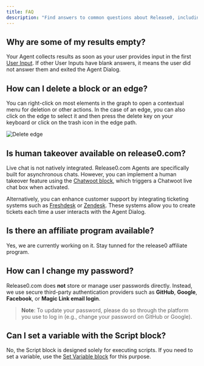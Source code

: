 ```yaml
---
title: FAQ
description: "Find answers to common questions about Release0, including user input and block deletion."
---
```


## Why are some of my results empty?

Your Agent collects results as soon as your user provides input in the first [User Input](/editor/blocks/user-inputs/text). If other User Inputs have blank answers, it means the user did not answer them and exited the Agent Dialog.

## How can I delete a block or an edge?

You can right-click on most elements in the graph to open a contextual menu for deletion or other actions. In the case of an edge, you can also click on the edge to select it and then press the delete key on your keyboard or click on the trash icon in the edge path.

<Frame style={{ maxWidth: '400px' }}>
  <img src="/images/edge-delete.png" alt="Delete edge" />
</Frame>

## Is human takeover available on release0.com?

Live chat is not natively integrated. Release0.com Agents are specifically built for asynchronous chats. However, you can implement a human takeover feature using the [Chatwoot block](/editor/blocks/integrations/chatwoot), which triggers a Chatwoot live chat box when activated.

Alternatively, you can enhance customer support by integrating ticketing systems such as [Freshdesk](https://freshdesk.com/) or [Zendesk](https://www.zendesk.com/). These systems allow you to create tickets each time a user interacts with the Agent Dialog.

## Is there an affiliate program available?

Yes, we are currently working on it. Stay tunned for the release0 affiliate program.

## How can I change my password?

Release0.com does **not** store or manage user passwords directly. Instead, we use secure third-party authentication providers such as **GitHub**, **Google**, **Facebook**, or **Magic Link email login**.

> **Note**: To update your password, please do so through the platform you use to log in (e.g., change your password on GitHub or Google).

## Can I set a variable with the Script block?

No, the Script block is designed solely for executing scripts. If you need to set a variable, use the [Set Variable block](/editor/blocks/logic/set-variable) for this purpose.